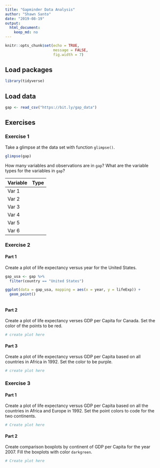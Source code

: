 ```yaml
---
title: "Gapminder Data Analysis"
author: "Shawn Santo"
date: "2019-08-19"
output: 
  html_document: 
    keep_md: no
---
```


```r
knitr::opts_chunk$set(echo = TRUE, 
                      message = FALSE,
                      fig.width = 7)
```


## Load packages

```r
library(tidyverse)
```

## Load data

```r
gap <- read_csv("https://bit.ly/gap_data")
```

## Exercises

### Exercise 1

Take a glimpse at the data set with function `glimpse()`.

```r
glimpse(gap)
```

How many variables and observations are in `gap`? What are the variable types
for the variables in `gap`?

Variable | Type
---------|----------
Var 1    |
Var 2    |
Var 3    |
Var 4    |
Var 5    |
Var 6    |


### Exercise 2

#### Part 1

Create a plot of life expectancy versus year for the United States.

```r
gap_usa <- gap %>% 
  filter(country == "United States")

ggplot(data = gap_usa, mapping = aes(x = year, y = lifeExp)) +
  geom_point()
  
```

#### Part 2

Create a plot of life expectancy verses GDP per Capita for Canada. Set the
color of the points to be red.

```r
# create plot here
```

#### Part 3

Create a plot of life expectancy versus GDP per Capita based on all countries
in Africa in 1992. Set the color to be purple.

```r
# create plot here
```



### Exercise 3

#### Part 1

Create a plot of life expectancy versus GDP per Capita based on all the
countries in Africa and Europe in 1992. Set the point colors to code for the
two continents.

```r
# Create plot here
```

#### Part 2

Create comparison boxplots by continent of GDP per Capita for the year 2007.
Fill the boxplots with color `darkgreen`.

```r
# Create plot here
```


